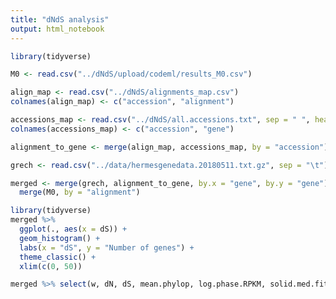 ```yaml
---
title: "dNdS analysis"
output: html_notebook
---
```


```r
library(tidyverse)
```

```r
M0 <- read.csv("../dNdS/upload/codeml/results_M0.csv")

align_map <- read.csv("../dNdS/alignments_map.csv")
colnames(align_map) <- c("accession", "alignment")

accessions_map <- read.csv("../dNdS/all.accessions.txt", sep = " ", header = FALSE)
colnames(accessions_map) <- c("accession", "gene")

alignment_to_gene <- merge(align_map, accessions_map, by = "accession")
```

```r
grech <- read.csv("../data/hermesgenedata.20180511.txt.gz", sep = "\t")
```

```r
merged <- merge(grech, alignment_to_gene, by.x = "gene", by.y = "gene") %>%
  merge(M0, by = "alignment")
```


```r
library(tidyverse)
merged %>% 
  ggplot(., aes(x = dS)) +
  geom_histogram() +
  labs(x = "dS", y = "Number of genes") +
  theme_classic() +
  xlim(c(0, 50))
```


```r
merged %>% select(w, dN, dS, mean.phylop, log.phase.RPKM, solid.med.fitness) %>% cor(., use = "complete.obs", method = 'spearman')
```


